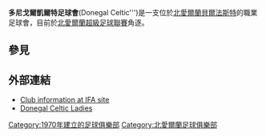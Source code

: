 {{Infobox football club
|  clubname = 多尼戈爾凱爾特足球會
|  image    = <!-- 檔案不存在 [[File:Donegal_Celtic_FC_logo.svg|200px]] ，可從英文維基百科取得 -->
|  fullname = Donegal Celtic Football & Sports Club
|  nickname = "DC", "The Wee Hoops", "Celtic"
|  founded  = {{start date and age|df=yes|1970}}
|  ground   = [[貝爾法斯特|貝爾法斯特]][[多尼戈爾凱爾特公園|多尼戈爾凱爾特公園]]
|  capacity =  5,330 (2650 seats) <ref>{{cite web|url=http://www.sportni.net/NR/rdonlyres/88EBC640-5B2B-4D72-BE0E-DB9BED9905C8/0/AnnualReview0910.pdf|title=Sport NI Annual review 2009/10|page=16|publisher=sportni.net|accessdate=18 May 2013|deadurl=yes|archiveurl=https://web.archive.org/web/20131024222032/http://www.sportni.net/NR/rdonlyres/88EBC640-5B2B-4D72-BE0E-DB9BED9905C8/0/AnnualReview0910.pdf|archivedate=2013年10月24日}}</ref>|
|  chairman =
|  manager  = Nicky Maye
| league   = [[北愛爾蘭超級足球聯賽|北愛爾蘭超級足球聯賽]]
| season   = 2014–15
|  position = 12
|  pattern_la1=_white_hoops|pattern_b1=_whitehoops|pattern_ra1=_white_hoops
|  leftarm1=008000|body1=008000|rightarm1=008000|shorts1=FFFFFF|socks1=FFFFFF|
| pattern_la3 '''= _celticaway2002
| pattern_b3  = _celticaway2002
| pattern_ra3 = _celticaway2012
| pattern_sh3 = _celticaway2009
| pattern_so3 = _celticaway2012
| leftarm3    = CDFF05
| body3       = CDFF10
| rightarm3   = CDFF17
| shorts3     = 003207
| socks3      = CDFF54
}}

'''多尼戈爾凱爾特足球會'''(Donegal Celtic''')是一支位於[[北愛爾蘭|北愛爾蘭]][[貝爾法斯特|貝爾法斯特]]的職業足球會，目前於[[北愛爾蘭超級足球聯賽|北愛爾蘭超級足球聯賽]]角逐。

==參見==
{{reflist}}

==外部連結==
* [http://www.ifapremiership.com/index.php?option=com_jumi&fileid=6&Itemid=5&tid=289 Club information at IFA site]{{Wayback|url=http://www.ifapremiership.com/index.php?option=com_jumi&fileid=6&Itemid=5&tid=289 |date=20120503155057 }}
* [https://web.archive.org/web/20110513155600/http://www.pitchero.com/clubs/donegalcelticladies/ Donegal Celtic Ladies]

[[Category:1970年建立的足球俱樂部|Category:1970年建立的足球俱樂部]]
[[Category:北愛爾蘭足球俱樂部|Category:北愛爾蘭足球俱樂部]]